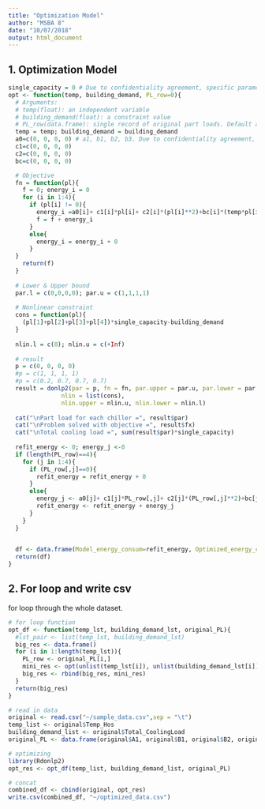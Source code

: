 ```yaml
---
title: "Optimization Model"
author: "MSBA 8"
date: "10/07/2018"
output: html_document
---
```

## 1. Optimization Model
```r
single_capacity = 0 # Due to confidentiality agreement, specific parameters cannot be shared.
opt <- function(temp, building_demand, PL_row=0){
  # Arguments:
  # temp(float): an independent variable
  # building_demand(float): a constraint value
  # PL_row(data.frame): single record of original part loads. Default as 0 (not activated).
  temp = temp; building_demand = building_demand
  a0=c(0, 0, 0, 0) # a1, b1, b2, b3. Due to confidentiality agreement, specific parameters cannot be shared.
  c1=c(0, 0, 0, 0)
  c2=c(0, 0, 0, 0)
  bc=c(0, 0, 0, 0)

  # Objective
  fn = function(pl){
    f = 0; energy_i = 0
    for (i in 1:4){
      if (pl[i] != 0){
        energy_i =a0[i]+ c1[i]*pl[i]+ c2[i]*(pl[i]**2)+bc[i]*(temp*pl[i]**2) # descriptive model for example
        f = f + energy_i
      }
      else{
        energy_i = energy_i + 0
      }
  }
    return(f)
  }
  
  # Lower & Upper bound
  par.l = c(0,0,0,0); par.u = c(1,1,1,1)
  
  # Nonlinear constraint
  cons = function(pl){
    (pl[1]+pl[2]+pl[3]+pl[4])*single_capacity-building_demand
  }
  
  nlin.l = c(0); nlin.u = c(+Inf)
  
  # result
  p = c(0, 0, 0, 0)
  #p = c(1, 1, 1, 1)
  #p = c(0.2, 0.7, 0.7, 0.7)
  result = donlp2(par = p, fn = fn, par.upper = par.u, par.lower = par.l,
               nlin = list(cons), 
               nlin.upper = nlin.u, nlin.lower = nlin.l)
  
  cat("\nPart load for each chiller =", result$par)
  cat("\nProblem solved with objective =", result$fx)
  cat("\nTotal cooling load =", sum(result$par)*single_capacity)
  
  refit_energy <- 0; energy_j <-0
  if (length(PL_row)==4){
    for (j in 1:4){
      if (PL_row[,j]==0){
        refit_energy = refit_energy + 0
      }
      else{
        energy_j <- a0[j]+ c1[j]*PL_row[,j]+ c2[j]*(PL_row[,j]**2)+bc[j]*(temp*PL_row[,j])
        refit_energy <- refit_energy + energy_j
      }
    }
  }
  

  df <- data.frame(Model_energy_consum=refit_energy, Optimized_energy_consum=result$fx, Optimized_total_load=sum(result$par)*single_capacity, Opt_PL_A1=result$par[1], Opt_PL_B1=result$par[2], Opt_PL_B2=result$par[3], Opt_PL_B3=result$par[4])
  return(df)
}
```


## 2. For loop and write csv
for loop through the whole dataset.

```r
# for loop function
opt_df <- function(temp_lst, building_demand_lst, original_PL){
  #lst_pair <- list(temp_lst, building_demand_lst)
  big_res <- data.frame()
  for (i in 1:length(temp_lst)){
    PL_row <- original_PL[i,]
    mini_res <- opt(unlist(temp_lst[i]), unlist(building_demand_lst[i]),PL_row=PL_row) # select opt model here
    big_res <- rbind(big_res, mini_res)
  }
  return(big_res)
}
```


```r
# read in data
original <- read.csv("~/sample_data.csv",sep = "\t")
temp_list <- original$Temp_Hos
building_demand_list <- original$Total_CoolingLoad
original_PL <- data.frame(original$A1, original$B1, original$B2, original$B3)
```

```r
# optimizing
library(Rdonlp2)
opt_res <- opt_df(temp_list, building_demand_list, original_PL)
```

```r
# concat
combined_df <- cbind(original, opt_res)
write.csv(combined_df, "~/optimized_data.csv")
```
